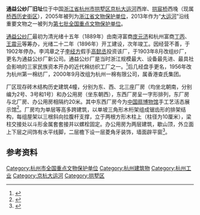 {{coord|30|19|15|N|120|08|01|E|scale:10000|display=title}}
{{文物保护单位
| 级别 = 全国
| 名称 = 大运河
| 子项 = 通益公纱厂旧址及[[高家花园|高家花园]]
| 图片 = Hangzhou Tongyi Gong Shachang Jiuzhi 2015.08.01 07-15-52.jpg
| 编号 = 7-1973
| 分类 = 其他
| 时代 = 清-民国
| 所在 = [[杭州市|杭州市]][[拱墅区|拱墅区]]
| 登录 = 2013年5月
}}

'''通益公纱厂旧址'''位于中国[[浙江省|浙江省]][[杭州市|杭州市]][[拱墅区|拱墅区]][[京杭大运河|京杭大运河]]西岸、[[拱宸桥|拱宸桥]]西堍（现属[[桥西历史街区|桥西历史街区]]），2005年被列为[[浙江省文物保护单位|浙江省文物保护单位]]，2013年作为“[[大运河|大运河]]”沿线重要文物之一被列为[[第七批全国重点文物保护单位|第七批全国重点文物保护单位]]。

[[通益公纱厂|通益公纱厂]]最初为清光绪十五年（1889年）由南浔富商[[庞元济|庞元济]]和杭州富商[[丁丙|丁丙]]、[[王震元|王震元]]等筹办，光绪二十二年（1896年）开工建设，次年竣工。因经营不善，于1902年停办。李鸿章之子[[李经方|李经方]]假手[[高懿丞|高懿丞]]投资该厂，于1903年8月改组纱厂，更名为通益公纱厂新公司。通益公纱厂是当时浙江规模最大、设备最先进、最具社会影响的三家民族资本开办的近代棉纺织工厂之一。<ref>{{Cite web |url=http://www.zjww.gov.cn/unit/2006-02-21/51012528.shtml |title=通益公纱厂旧址 |access-date=2015-08-04 |archive-url=https://web.archive.org/web/20160805045156/http://zjww.gov.cn/unit/2006-02-21/51012528.shtml |archive-date=2016-08-05 |dead-url=yes }}</ref>后几经盘手更名，1956年改为杭州第一棉纺厂，2000年9月改组为杭州一棉有限公司，属香港查氏集团。

厂区现存砖木结构历史建筑4幢，分别为东、西、北三座厂房（均坐北朝南，分别编为2号、3号和1号）和办公用房（坐东朝西），东西厂房呈一字形排列，东厂房与北厂房、办公用房相隔约20米。其中东西厂房今为[[杭州工艺美术博物馆|中国扇博物馆]]手工艺活态展示馆<ref>{{cite web|url=http://ori.hangzhou.com.cn/ornews/content/2012-12/07/content_4509482.htm|title=《手工艺活态馆征集杭一棉（通益公纱厂）老物件》|accessdate=2014-07-20|work=蓝震|publisher=杭州网|archive-date=2019-05-02|archive-url=https://web.archive.org/web/20190502133633/http://ori.hangzhou.com.cn/ornews/content/2012-12/07/content_4509482.htm|dead-url=no}}</ref>。厂房均为单层等高多跨建筑，以单坡三角形木桁架组成锯齿形的排架结构，每组屋架以三根斜向拉腹杆支撑，立于两根方形木柱上（柱径为10厘米），梁柱交接处以斗形金属套套接并以螺栓固定。办公用房为两层建筑，歇山顶，外立面上下层之间饰有水平线脚，二层檐下设一层菱角牙装饰，墙面辟平窗<ref>{{cite web|url=http://hz.house.sina.com.cn/2010-07-21/185327001.html|title=《运河历史建筑：通益公纱厂旧址》|accessdate=2014-07-20|work=|publisher=新浪乐居|archive-date=2016-03-04|archive-url=https://web.archive.org/web/20160304124411/http://hz.house.sina.com.cn/2010-07-21/185327001.html|dead-url=no}}</ref>。

{{Gallery
|width = 300
|height = 
|lines = 1
|File:Hangzhou Tongyi Gong Shachang Jiuzhi 2015.08.01 07-17-23.jpg|[[杭州工艺美术博物馆|中国扇博物馆]]
|File:Hangzhou Tongyi Gong Shachang Jiuzhi 2015.08.01 07-16-26.jpg|[[杭州工艺美术博物馆|中国扇博物馆]]手工艺活态展示馆
|File:Former Tongyi Cotton Factory in Hangzhou 03 2013-07.jpg|西厂房（3号厂房）西侧
|File:Former Tongyi Cotton Factory in Hangzhou 05 2013-07.jpg|西厂房（3号厂房）内部结构
|File:Former Tongyi Cotton Factory in Hangzhou 07 2013-07.jpg|东厂房（2号厂房）北侧
|File:Former Tongyi Cotton Factory in Hangzhou 08 2013-07.jpg|东厂房（2号厂房）与北厂房（1号厂房）之间的道路
}}

==参考资料==
{{commons category|Former Tongyi Cotton Factory in Hangzhou}}
{{reflist|2}}

{{浙江全国重点文物保护单位}}
{{大运河世界文化遗产}}

{{DEFAULTSORT:T}}
[[Category:杭州市全国重点文物保护单位|Category:杭州市全国重点文物保护单位]]
[[Category:杭州建筑物|Category:杭州建筑物]]
[[Category:杭州工业|Category:杭州工业]]
[[Category:京杭大运河|Category:京杭大运河]]
[[Category:拱墅区|Category:拱墅区]]